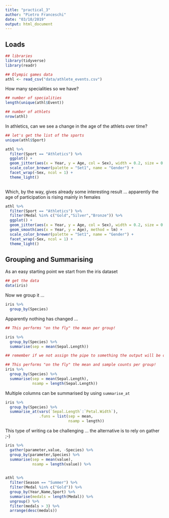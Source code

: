 ```yaml
---
title: "practical_3"
author: "Pietro Franceschi"
date: "03/10/2019"
output: html_document
---
```


## Loads

```r
## libraries
library(tidyverse)
library(readr)
```


```r
## Olympic games data
athl <- read_csv("data/athlete_events.csv")
```

How many specialities so we have?

```r
## number of specialities
length(unique(athl$Event))

## number of athlets
nrow(athl)
```

In athletics, can we see a change in the age of the athlets over time?

```r
## let's get the list of the sports
unique(athl$Sport)
```


```r
athl %>% 
  filter(Sport == "Athletics") %>% 
  ggplot() + 
  geom_jitter(aes(x = Year, y = Age, col = Sex), width = 0.2, size = 0.1) +
  scale_color_brewer(palette = "Set1", name = "Gender") + 
  facet_wrap(~Sex, ncol = 1) + 
  theme_light()
  
```

Which, by the way, gives already some interesting result ... apparently the age of participation is rising mainly in females


```r
athl %>% 
  filter(Sport == "Athletics") %>% 
  filter(Medal %in% c("Gold","Silver","Bronze")) %>% 
  ggplot() + 
  geom_jitter(aes(x = Year, y = Age, col = Sex), width = 0.2, size = 0.1) +
  geom_smooth(aes(x = Year, y = Age), method = lm) + 
  scale_color_brewer(palette = "Set1", name = "Gender") + 
  facet_wrap(~Sex, ncol = 1) + 
  theme_light()
```

## Grouping and Summarising

As an easy starting point we start from the iris dataset

```r
## get the data
data(iris)
```

Now we group it ...

```r
iris %>% 
  group_by(Species)
```

Apparently nothing has changed ...

```r
## This performs "on the fly" the mean per group! 

iris %>% 
  group_by(Species) %>% 
  summarise(sep = mean(Sepal.Length))

## remember if we not assign the pipe to something the output will be only printed!
```


```r
## This performs "on the fly" the mean and sample counts per group! 
iris %>% 
  group_by(Species) %>% 
  summarise(sep = mean(Sepal.Length), 
            nsamp = length(Sepal.Length))
```

Multiple columns can be summarised by using `summarise_at`

```r
iris %>% 
  group_by(Species) %>% 
  summarise_at(vars(`Sepal.Length`:`Petal.Width`),
               .funs = list(sep = mean, 
                            nsamp = length))
```

This type of writing ca be challenging ... the alternative is to rely on gather ;-)


```r
iris %>% 
  gather(parameter,value, -Species) %>% 
  group_by(parameter,Species) %>% 
  summarise(sep = mean(value), 
            nsamp = length(value)) %>% 
  
```


```r
athl %>% 
  filter(Season == "Summer") %>% 
  filter(Medal %in% c("Gold")) %>% 
  group_by(Year,Name,Sport) %>% 
  summarise(medals = length(Medal)) %>% 
  ungroup() %>% 
  filter(medals > 3) %>% 
  arrange(desc(medals))
```



